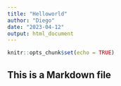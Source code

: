 ```yaml
---
title: "Helloworld"
author: "Diego"
date: "2023-04-12"
output: html_document
---
```


```r
knitr::opts_chunk$set(echo = TRUE)
```

## This is a Markdown file